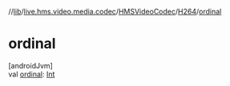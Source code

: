 //[lib](../../../../index)/[live.hms.video.media.codec](../../index)/[HMSVideoCodec](../index)/[H264](index)/[ordinal](ordinal)

# ordinal

[androidJvm]\
val [ordinal](ordinal): [Int](https://kotlinlang.org/api/latest/jvm/stdlib/kotlin/-int/index.html)
